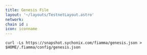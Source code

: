 ```yaml
---
title: Genesis File
layout: '~/layouts/TestnetLayout.astro'
network: 
chain id : 
icon: iconname
---
```


```
curl -Ls https://snapshot.sychonix.com/fiamma/genesis.json > $HOME/.fiamma/config/genesis.json 
```